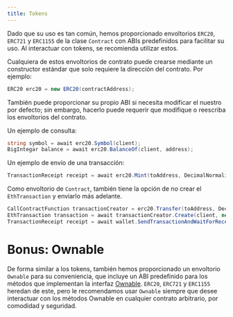 ```yaml
---
title: Tokens
---
```


Dado que su uso es tan común, hemos proporcionado envoltorios `ERC20`, `ERC721` y `ERC1155` de la clase `Contract` con ABIs predefinidos para facilitar su uso. Al interactuar con tokens, se recomienda utilizar estos.

Cualquiera de estos envoltorios de contrato puede crearse mediante un constructor estándar que solo requiere la dirección del contrato. Por ejemplo:

```csharp
ERC20 erc20 = new ERC20(contractAddress);
```

También puede proporcionar su propio ABI si necesita modificar el nuestro por defecto; sin embargo, hacerlo puede requerir que modifique o reescriba los envoltorios del contrato.

Un ejemplo de consulta:

```csharp
string symbol = await erc20.Symbol(client);
BigIntegar balance = await erc20.BalanceOf(client, address);
```

Un ejemplo de envío de una transacción:

```csharp
TransactionReceipt receipt = await erc20.Mint(toAddress, DecimalNormalizer.NormalizeAsBigInteger(1)).SendTransactionMethodAndWaitForReceipt(wallet, client);
```

Como envoltorio de `Contract`, también tiene la opción de no crear el `EthTransaction` y enviarlo más adelante.

```csharp
CallContractFunction transactionCreator = erc20.Transfer(toAddress, DecimalNormalizer.NormalizeAsBigInteger(1));
EthTransaction transaction = await transactionCreator.Create(client, new ContractCall(wallet.GetAddress()));
TransactionReceipt receipt = await wallet.SendTransactionAndWaitForReceipt(client, transaction);
```

# Bonus: Ownable
De forma similar a los tokens, también hemos proporcionado un envoltorio `Ownable` para su conveniencia, que incluye un ABI predefinido para los métodos que implementan la interfaz [Ownable](https://docs.openzeppelin.com/contracts/2.x/access-control#ownership-and-ownable).
`ERC20`, `ERC721` y `ERC1155` heredan de este, pero le recomendamos usar `Ownable` siempre que desee interactuar con los métodos Ownable en cualquier contrato arbitrario, por comodidad y seguridad.